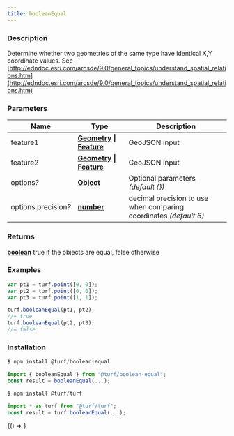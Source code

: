 ```yaml
---
title: booleanEqual
---
```



### Description

Determine whether two geometries of the same type have identical X,Y coordinate values.
See [http://edndoc.esri.com/arcsde/9.0/general_topics/understand_spatial_relations.htm](http://edndoc.esri.com/arcsde/9.0/general_topics/understand_spatial_relations.htm)

### Parameters

| Name                      | Type                                                                                                                              | Description                                                       |
| ------------------------- | --------------------------------------------------------------------------------------------------------------------------------- | ----------------------------------------------------------------- |
| feature1                  | **[Geometry](https://tools.ietf.org/html/rfc7946#section-3.1) &#124; [Feature](https://tools.ietf.org/html/rfc7946#section-3.2)** | GeoJSON input                                                     |
| feature2                  | **[Geometry](https://tools.ietf.org/html/rfc7946#section-3.1) &#124; [Feature](https://tools.ietf.org/html/rfc7946#section-3.2)** | GeoJSON input                                                     |
| options<i>?</i>           | **[Object](https://developer.mozilla.org/docs/Web/JavaScript/Reference/Global_Objects/Object)**                                   | Optional parameters _(default &#123;&#125;)_                      |
| options.precision<i>?</i> | **[number](https://developer.mozilla.org/docs/Web/JavaScript/Reference/Global_Objects/Number)**                                   | decimal precision to use when comparing coordinates _(default 6)_ |

### Returns

**[boolean](https://developer.mozilla.org/docs/Web/JavaScript/Reference/Global_Objects/Boolean)** true if the objects are equal, false otherwise

### Examples

```javascript
var pt1 = turf.point([0, 0]);
var pt2 = turf.point([0, 0]);
var pt3 = turf.point([1, 1]);

turf.booleanEqual(pt1, pt2);
//= true
turf.booleanEqual(pt2, pt3);
//= false
```

### Installation

```javascript
$ npm install @turf/boolean-equal

import { booleanEqual } from "@turf/boolean-equal";
const result = booleanEqual(...);
```

```javascript
$ npm install @turf/turf

import * as turf from "@turf/turf";
const result = turf.booleanEqual(...);
```

<!-- Expose turf as global var for experimenting in the browser console -->

<BrowserOnly>{() => <WindowTurfGlobal turf={turf} />}</BrowserOnly>
